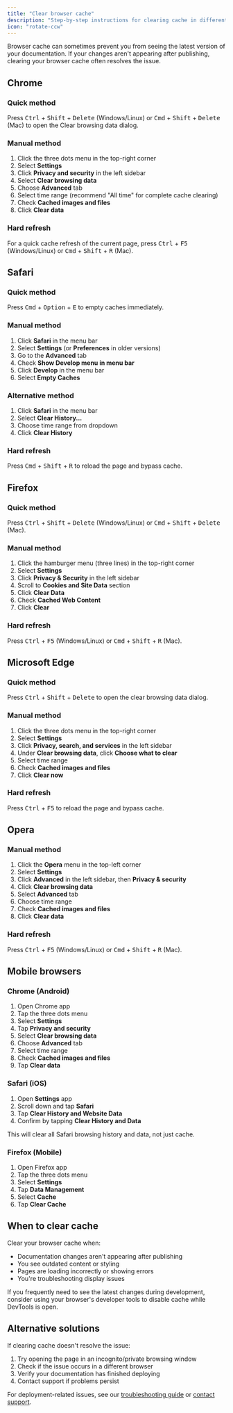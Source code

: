 ```yaml
---
title: "Clear browser cache"
description: "Step-by-step instructions for clearing cache in different browsers"
icon: "rotate-ccw"
---
```


Browser cache can sometimes prevent you from seeing the latest version of your documentation. If your changes aren't appearing after publishing, clearing your browser cache often resolves the issue.

## Chrome

### Quick method
Press <kbd>Ctrl</kbd> + <kbd>Shift</kbd> + <kbd>Delete</kbd> (Windows/Linux) or <kbd>Cmd</kbd> + <kbd>Shift</kbd> + <kbd>Delete</kbd> (Mac) to open the Clear browsing data dialog.

### Manual method
1. Click the three dots menu in the top-right corner
2. Select **Settings**
3. Click **Privacy and security** in the left sidebar
4. Select **Clear browsing data**
5. Choose **Advanced** tab
6. Select time range (recommend "All time" for complete cache clearing)
7. Check **Cached images and files**
8. Click **Clear data**

### Hard refresh
For a quick cache refresh of the current page, press <kbd>Ctrl</kbd> + <kbd>F5</kbd> (Windows/Linux) or <kbd>Cmd</kbd> + <kbd>Shift</kbd> + <kbd>R</kbd> (Mac).

## Safari

### Quick method
Press <kbd>Cmd</kbd> + <kbd>Option</kbd> + <kbd>E</kbd> to empty caches immediately.

### Manual method
1. Click **Safari** in the menu bar
2. Select **Settings** (or **Preferences** in older versions)
3. Go to the **Advanced** tab
4. Check **Show Develop menu in menu bar**
5. Click **Develop** in the menu bar
6. Select **Empty Caches**

### Alternative method
1. Click **Safari** in the menu bar
2. Select **Clear History...**
3. Choose time range from dropdown
4. Click **Clear History**

### Hard refresh
Press <kbd>Cmd</kbd> + <kbd>Shift</kbd> + <kbd>R</kbd> to reload the page and bypass cache.

## Firefox

### Quick method
Press <kbd>Ctrl</kbd> + <kbd>Shift</kbd> + <kbd>Delete</kbd> (Windows/Linux) or <kbd>Cmd</kbd> + <kbd>Shift</kbd> + <kbd>Delete</kbd> (Mac).

### Manual method
1. Click the hamburger menu (three lines) in the top-right corner
2. Select **Settings**
3. Click **Privacy & Security** in the left sidebar
4. Scroll to **Cookies and Site Data** section
5. Click **Clear Data**
6. Check **Cached Web Content**
7. Click **Clear**

### Hard refresh
Press <kbd>Ctrl</kbd> + <kbd>F5</kbd> (Windows/Linux) or <kbd>Cmd</kbd> + <kbd>Shift</kbd> + <kbd>R</kbd> (Mac).

## Microsoft Edge

### Quick method
Press <kbd>Ctrl</kbd> + <kbd>Shift</kbd> + <kbd>Delete</kbd> to open the clear browsing data dialog.

### Manual method
1. Click the three dots menu in the top-right corner
2. Select **Settings**
3. Click **Privacy, search, and services** in the left sidebar
4. Under **Clear browsing data**, click **Choose what to clear**
5. Select time range
6. Check **Cached images and files**
7. Click **Clear now**

### Hard refresh
Press <kbd>Ctrl</kbd> + <kbd>F5</kbd> to reload the page and bypass cache.

## Opera

### Manual method
1. Click the **Opera** menu in the top-left corner
2. Select **Settings**
3. Click **Advanced** in the left sidebar, then **Privacy & security**
4. Click **Clear browsing data**
5. Select **Advanced** tab
6. Choose time range
7. Check **Cached images and files**
8. Click **Clear data**

### Hard refresh
Press <kbd>Ctrl</kbd> + <kbd>F5</kbd> (Windows/Linux) or <kbd>Cmd</kbd> + <kbd>Shift</kbd> + <kbd>R</kbd> (Mac).

## Mobile browsers

### Chrome (Android)
1. Open Chrome app
2. Tap the three dots menu
3. Select **Settings**
4. Tap **Privacy and security**
5. Select **Clear browsing data**
6. Choose **Advanced** tab
7. Select time range
8. Check **Cached images and files**
9. Tap **Clear data**

### Safari (iOS)
1. Open **Settings** app
2. Scroll down and tap **Safari**
3. Tap **Clear History and Website Data**
4. Confirm by tapping **Clear History and Data**

<Warning>
This will clear all Safari browsing history and data, not just cache.
</Warning>

### Firefox (Mobile)
1. Open Firefox app
2. Tap the three dots menu
3. Select **Settings**
4. Tap **Data Management**
5. Select **Cache**
6. Tap **Clear Cache**

## When to clear cache

Clear your browser cache when:

- Documentation changes aren't appearing after publishing
- You see outdated content or styling
- Pages are loading incorrectly or showing errors
- You're troubleshooting display issues

<Tip>
If you frequently need to see the latest changes during development, consider using your browser's developer tools to disable cache while DevTools is open.
</Tip>

## Alternative solutions

If clearing cache doesn't resolve the issue:

1. Try opening the page in an incognito/private browsing window
2. Check if the issue occurs in a different browser
3. Verify your documentation has finished deploying
4. Contact support if problems persist

For deployment-related issues, see our [troubleshooting guide](/editor/troubleshooting) or [contact support](/contact-support).